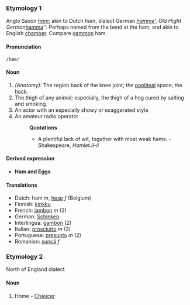 ===Etymology 1===
Anglo Saxon ''[[ham]]''; akin to Dutch ''ham'', dialect German ''[[hamme]]', Old Hight German ''[[hamma]]''. Perhaps named from the bend at the ham, and akin to English [[chamber]]. Compare [[gammon]] ham.
====Pronunciation====
 /hæm/
==== Noun ====
#''(Anatomy):'' The region back of the knee joint; the [[popliteal]] space; the [[hock]].
#The thigh of any animal; especially, the thigh of a hog cured by salting and smoking.
#An actor with an especially showy or exaggerated style
#An amateur radio operator
#:'''Quotations'''
#:*A plentiful lack of wit, together with most weak hams. - Shakespeare, ''Hamlet.II-ii''

====Derived expression====
*'''Ham and Eggs'''
==== Translations ====
*Dutch: ham ''m'', [[hesp]] ''f'' (Belgium)
*Finnish: [[kinkku]]
*French: [[jambon]] ''m'' (2)
*German: [[Schinken]]
*Interlingua: [[gambon]] (2)
*Italian: [[prosciutto]] ''m'' (2)
*Portuguese: [[presunto]] ''m'' (2)
*Romanian: [[şuncă]] ''f''

===Etymology 2===
North of England dialect
====Noun====
#Home - [[Chaucer]]